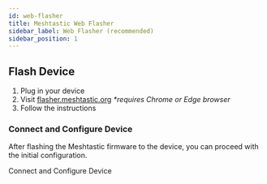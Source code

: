 ```yaml
---
id: web-flasher
title: Meshtastic Web Flasher
sidebar_label: Web Flasher (recommended)
sidebar_position: 1
---
```



## Flash Device

1. Plug in your device
2. Visit [flasher.meshtastic.org](https://flasher.meshtastic.org) _\*requires Chrome or Edge browser_
3. Follow the instructions

### Connect and Configure Device

After flashing the Meshtastic firmware to the device, you can proceed with the initial configuration.

<div className="indexCtasBody">
  <Link
    className={"button button--outline button--lg cta--button"}
    style={{ fontSize: '0.8em', padding: '8px 16px' }}
    to={"/docs/getting-started/initial-config"}
  >
    Connect and Configure Device
  </Link>
</div>
